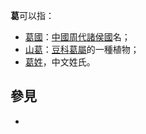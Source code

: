 '''葛'''可以指：

*[[葛國|葛國]]：[[中國|中國]][[周代|周代]][[諸侯國|諸侯國]]名； 
*[[山葛|山葛]]：[[豆科|豆科]][[葛屬|葛屬]]的一種植物；
*[[葛姓|葛姓]]，中文姓氏。

== 參見 ==
* {{Lookfrom}}

{{消歧义|Cat=一字消歧义|Ge葛}}
